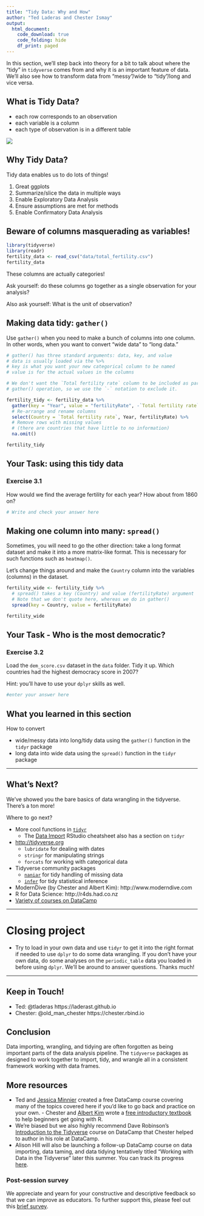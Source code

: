 ```yaml
---
title: "Tidy Data: Why and How"
author: "Ted Laderas and Chester Ismay"
output: 
  html_document:
    code_download: true
    code_folding: hide
    df_print: paged
---
```


In this section, we'll step back into theory for a bit to talk about where the "tidy" in `tidyverse` comes from and why it is an important feature of data. We'll also see how to transform data from "messy"/wide to "tidy"/long and vice versa.

## What is Tidy Data?

- each row corresponds to an observation
- each variable is a column
- each type of observation is in a different table

![](figs/tidy-1.png)

## Why Tidy Data?

Tidy data enables us to do lots of things!

1) Great ggplots
2) Summarize/slice the data in multiple ways
3) Enable Exploratory Data Analysis
4) Ensure assumptions are met for methods
5) Enable Confirmatory Data Analysis

## Beware of columns masquerading as variables!


```r
library(tidyverse)
library(readr)
fertility_data <- read_csv("data/total_fertility.csv")
fertility_data
```

These columns are actually categories!

Ask yourself: do these columns go together as a single observation for your analysis?

Also ask yourself: What is the unit of observation?


## Making data tidy: `gather()`

Use `gather()` when you need to make a bunch of columns into one column. In other words, when you want to convert "wide data" to "long data."

```r
# gather() has three standard arguments: data, key, and value
# data is usually loaded via the %>%
# key is what you want your new categorical column to be named
# value is for the actual values in the columns

# We don't want the `Total fertility rate` column to be included as part of the
# gather() operation, so we use the `-` notation to exclude it.

fertility_tidy <- fertility_data %>% 
  gather(key = "Year", value = "fertilityRate", -`Total fertility rate`) %>% 
  # Re-arrange and rename columns
  select(Country = `Total fertility rate`, Year, fertilityRate) %>% 
  # Remove rows with missing values 
  # (there are countries that have little to no information)
  na.omit()

fertility_tidy
```

## Your Task: using this tidy data

### Exercise 3.1

How would we find the average fertility for each year? How about from 1860 on?

```r
# Write and check your answer here

```

## Making one column into many: `spread()`

Sometimes, you will need to go the other direction: take a long format dataset and make it into a more matrix-like format. This is necessary for such functions such as `heatmap()`.

Let's change things around and make the `Country` column into the variables (columns) in the dataset. 

```r
fertility_wide <- fertility_tidy %>% 
  # spread() takes a key (Country) and value (fertilityRate) argument
  # Note that we don't quote here, whereas we do in gather()
  spread(key = Country, value = fertilityRate) 

fertility_wide
```

## Your Task - Who is the most democratic?

### Exercise 3.2

Load the `dem_score.csv` dataset in the `data` folder. Tidy it up. Which countries had the highest democracy score in 2007?

Hint: you'll have to use your `dplyr` skills as well.

```r
#enter your answer here

```

## What you learned in this section

How to convert

- wide/messy data into long/tidy data using the `gather()` function in the `tidyr` package
- long data into wide data using the `spread()` function in the `tidyr` package

---

## What's Next?

We've showed you the bare basics of data wrangling in the tidyverse. There's a ton more!

Where to go next?

- More cool functions in [`tidyr`](http://tidyr.tidyverse.org/)
    - The [Data Import](https://github.com/rstudio/cheatsheets/raw/master/data-import.pdf) RStudio cheatsheet also has a section on `tidyr`
- <http://tidyverse.org>
    - `lubridate` for dealing with dates
    - `stringr` for manipulating strings
    - `forcats` for working with categorical data
- Tidyverse community packages
    - [`naniar`](http://naniar.njtierney.com/) for tidy handling of missing data
    - [`infer`](https://infer.netlify.com) for tidy statistical inference    
- ModernDive (by Chester and Albert Kim): http://www.moderndive.com
- R for Data Science: http://r4ds.had.co.nz
- [Variety of courses on DataCamp](https://www.datacamp.com/courses/tech:r) 

---

# Closing project

- Try to load in your own data and use `tidyr` to get it into the right format if needed to use `dplyr` to do some data wrangling. If you don't have your own data, do some analyses on the `periodic_table` data you loaded in before using `dplyr`. We'll be around to answer questions. Thanks much!

---

## Keep in Touch!

- Ted: @tladeras https://laderast.github.io
- Chester: @old_man_chester https://chester.rbind.io

## Conclusion

Data importing, wrangling, and tidying are often forgotten as being important parts of the data analysis pipeline. The `tidyverse` packages as designed to work together to import, tidy, and wrangle all in a consistent framework working with data frames.

## More resources

- Ted and [Jessica Minnier](http://jessicaminnier.com/) created a free DataCamp course covering many of the topics covered here if you'd like to go back and practice on your own. - Chester and [Albert Kim](http://rudeboybert.rbind.io/) wrote a [free introductory textbook](https://moderndive.netlify.com) to help beginners get going with R. 
- We're biased but we also highly recommend Dave Robinson's [Introduction to the Tidyverse](https://www.datacamp.com/courses/introduction-to-the-tidyverse) course on DataCamp that Chester helped to author in his role at DataCamp. 
- Alison Hill will also be launching a follow-up DataCamp course on data importing, data taming, and data tidying tentatively titled "Working with Data in the Tidyverse" later this summer. You can track its progress [here](https://trello.com/b/JSLbBqWB/datacamp-course-roadmap).

### Post-session survey

We appreciate and yearn for your constructive and descriptive feedback so that we can improve as educators. To further support this, please feel out this [brief survey](https://goo.gl/forms/z186IrEfILxYpeop2).
